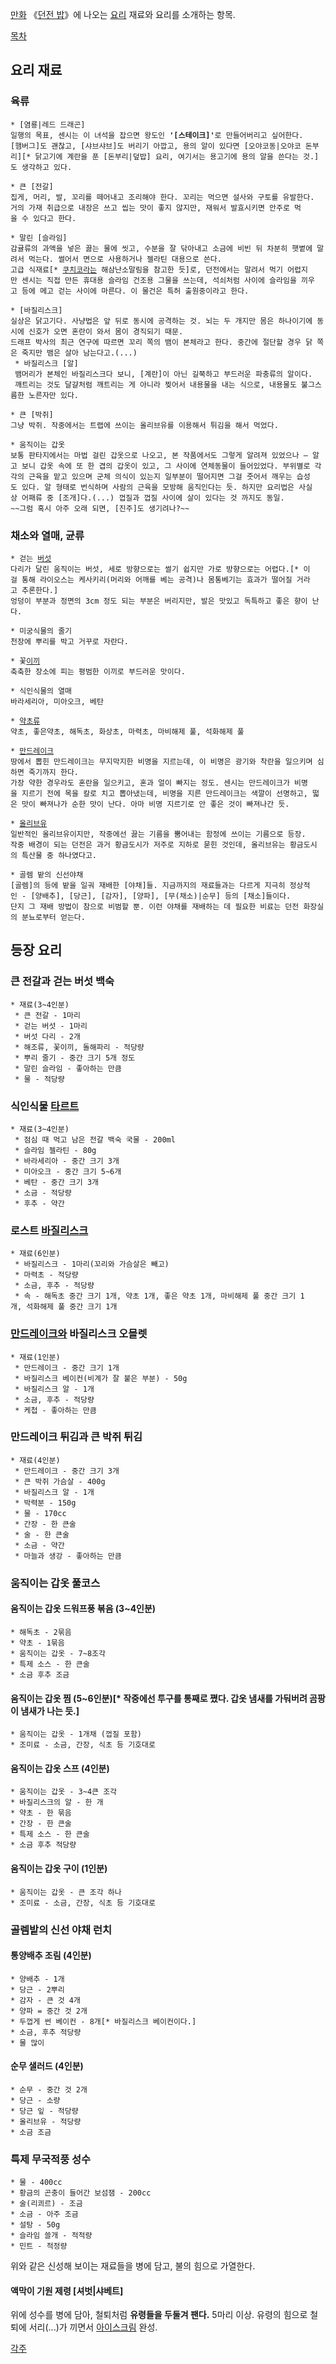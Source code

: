 [[만화]] 《[[던전 밥]]》에 나오는 [[요리]] 재료와 요리를 소개하는 항목.

[[목차]]

== 요리 재료 ==
=== 육류 ===
 * [염룡|레드 드래곤]
 일행의 목표, 센시는 이 녀석을 잡으면 왕도인 ''' '[스테이크]' '''로 만들어버리고 싶어한다. 
 [햄버그]도 괜찮고, [샤브샤브]도 버리기 아깝고, 용의 알이 있다면 [오야코동|오야코 돈부리][* 닭고기에 계란을 푼 [돈부리|덮밥] 요리, 여기서는 용고기에 용의 알을 쓴다는 것.]도 생각하고 있다. 

 * 큰 [전갈]
 집게, 머리, 발, 꼬리를 떼어내고 조리해야 한다. 꼬리는 먹으면 설사와 구토를 유발한다. 
 거의 가재 취급으로 내장은 쓰고 씹는 맛이 좋지 않지만, 재워서 발효시키면 안주로 먹을 수 있다고 한다. 

 * 말린 [슬라임]
 감귤류의 과액을 넣은 끓는 물에 씻고, 수분을 잘 닦아내고 소금에 비빈 뒤 차분히 햇볕에 말려서 먹는다. 썰어서 면으로 사용하거나 젤라틴 대용으로 쓴다. 
 고급 식재료[* [[쿠치코]]라는 해삼난소말림을 참고한 듯]로, 던전에서는 말려서 먹기 어렵지만 센시는 직접 만든 휴대용 슬라임 건조용 그물을 쓰는데, 석쇠처럼 사이에 슬라임을 끼우고 등에 메고 걷는 사이에 마른다. 이 물건은 특허 출원중이라고 한다. 

 * [바질리스크]
 실상은 닭고기다. 사냥법은 앞 뒤로 동시에 공격하는 것. 뇌는 두 개지만 몸은 하나이기에 동시에 신호가 오면 혼란이 와서 몸이 경직되기 때문. 
 드래프 박사의 최근 연구에 따르면 꼬리 쪽의 뱀이 본체라고 한다. 중간에 절단할 경우 닭 쪽은 죽지만 뱀은 살아 남는다고.(...)
  * 바질리스크 [알]
  뱀머리가 본체인 바질리스크다 보니, [계란]이 아닌 길쭉하고 부드러운 파충류의 알이다. 
  깨트리는 것도 달걀처럼 깨트리는 게 아니라 찢어서 내용물을 내는 식으로, 내용물도 불그스름한 노른자만 있다. 

 * 큰 [박쥐]
 그냥 박쥐. 작중에서는 트랩에 쓰이는 올리브유를 이용해서 튀김을 해서 먹었다. 

 * 움직이는 갑옷
 보통 판타지에서는 마법 걸린 갑옷으로 나오고, 본 작품에서도 그렇게 알려져 있었으나 ― 알고 보니 갑옷 속에 또 한 겹의 갑옷이 있고, 그 사이에 연체동물이 들어있었다. 부위별로 각각의 근육을 맡고 있으며 군체 의식이 있는지 일부분이 떨어지면 그걸 줏어서 깨우는 습성도 있다. 알 형태로 번식하며 사람의 근육을 모방해 움직인다는 듯. 하지만 요리법은 사실상 어패류 중 [조개]다.(...) 껍질과 껍질 사이에 살이 있다는 것 까지도 동일. 
 ~~그럼 혹시 아주 오래 되면, [진주]도 생기려나?~~

=== 채소와 열매, 균류 ===
 * 걷는 [[버섯]]
 다리가 달린 움직이는 버섯, 세로 방향으로는 썰기 쉽지만 가로 방향으로는 어렵다.[* 이걸 통해 라이오스는 케사키리(머리와 어깨를 베는 공격)나 몸통베기는 효과가 떨어질 거라고 추론한다.] 
 엉덩이 부분과 정면의 3cm 정도 되는 부분은 버리지만, 발은 맛있고 독특하고 좋은 향이 난다. 

 * 미궁식물의 줄기
 천장에 뿌리를 박고 거꾸로 자란다. 

 * 꽃[[이끼]]
 축축한 장소에 피는 평범한 이끼로 부드러운 맛이다. 

 * 식인식물의 열매
 바라세리아, 미아오크, 베탄

 * [[약초]]류
 약초, 좋은약초, 해독초, 화상초, 마력초, 마비해제 풀, 석화해제 풀

 * [[만드레이크]]
 땅에서 뽑힌 만드레이크는 무지막지한 비명을 지르는데, 이 비명은 광기와 착란을 일으키며 심하면 죽기까지 한다. 
 가장 약한 경우라도 혼란을 일으키고, 혼과 얼이 빠지는 정도. 센시는 만드레이크가 비명을 지르기 전에 목을 칼로 치고 뽑아냈는데, 비명을 지른 만드레이크는 색깔이 선명하고, 떫은 맛이 빠져나가 순한 맛이 난다. 아마 비명 지르기로 안 좋은 것이 빠져나간 듯. 

 * [[올리브유]]
 일반적인 올리브유이지만, 작중에선 끓는 기름을 뿜어내는 함정에 쓰이는 기름으로 등장. 
 작중 배경이 되는 던전은 과거 황금도시가 저주로 지하로 묻힌 것인데, 올리브유는 황금도시의 특산물 중 하나였다고. 

 * 골렘 밭의 신선야채
 [골렘]의 등에 밭을 일궈 재배한 [야채]들. 지금까지의 재료들과는 다르게 지극히 정상적인 - [양배추], [당근], [감자], [양파], [무(채소)|순무] 등의 [채소]들이다. 
 단지 그 재배 방법이 참으로 비범할 뿐. 이런 야채를 재배하는 데 필요한 비료는 던전 화장실의 분뇨로부터 얻는다. 

== 등장 요리 ==
=== 큰 전갈과 걷는 버섯 백숙 ===
 * 재료(3~4인분)
  * 큰 전갈 - 1마리
  * 걷는 버섯 - 1마리
  * 버섯 다리 - 2개
  * 해조류, 꽃이끼, 돌해파리 - 적당량
  * 뿌리 줄기 - 중간 크기 5개 정도
  * 말린 슬라임 - 좋아하는 만큼
  * 물 - 적당량

=== 식인식물 [[타르트]] ===
 * 재료(3~4인분)
  * 점심 때 먹고 남은 전갈 백숙 국물 - 200ml
  * 슬라임 젤라틴 - 80g
  * 바라세리아 - 중간 크기 3개
  * 미아오크 - 중간 크기 5~6개
  * 베탄 - 중간 크기 3개
  * 소금 - 적당량
  * 후추 - 약간

=== 로스트 [[바질리스크]] ===
 * 재료(6인분)
  * 바질리스크 - 1마리(꼬리와 가슴살은 빼고)
  * 마력초 - 적당량
  * 소금, 후추 - 적당량
  * 속 - 해독초 중간 크기 1개, 약초 1개, 좋은 약초 1개, 마비해제 풀 중간 크기 1개, 석화해제 풀 중간 크기 1개 

=== [[만드레이크]]와 바질리스크 오믈렛 ===
 * 재료(1인분)
  * 만드레이크 - 중간 크기 1개
  * 바질리스크 베이컨(비계가 잘 붙은 부분) - 50g
  * 바질리스크 알 - 1개
  * 소금, 후추 - 적당량
  * 케첩 - 좋아하는 만큼

=== 만드레이크 튀김과 큰 박쥐 튀김 ===
 * 재료(4인분)
  * 만드레이크 - 중간 크기 3개
  * 큰 박쥐 가슴살 - 400g
  * 바질리스크 알 - 1개
  * 박력분 - 150g
  * 물 - 170cc
  * 간장 - 한 큰술
  * 술 - 한 큰술
  * 소금 - 약간
  * 마늘과 생강 - 좋아하는 만큼

=== 움직이는 갑옷 풀코스 ===
==== 움직이는 갑옷 드워프풍 볶음 (3~4인분) ====
 * 해독초 - 2묶음
 * 약초 - 1묶음
 * 움직이는 갑옷 - 7~8조각
 * 특제 소스 - 한 큰술
 * 소금 후추 조금
==== 움직이는 갑옷 찜 (5~6인분)[* 작중에선 투구를 통째로 쪘다. 갑옷 냄새를 가둬버려 곰팡이 냄새가 나는 듯.] ====
 * 움직이는 갑옷 - 1개채 (껍질 포함) 
 * 조미료 - 소금, 간장, 식초 등 기호대로
==== 움직이는 갑옷 스프 (4인분) ====
 * 움직이는 갑옷 - 3~4큰 조각
 * 바질리스크의 알 - 한 개
 * 약초 - 한 묶음
 * 간장 - 한 큰술
 * 특제 소스 - 한 큰술
 * 소금 후추 적당량
==== 움직이는 갑옷 구이 (1인분) ====
 * 움직이는 갑옷 - 큰 조각 하나
 * 조미료 - 소금, 간장, 식초 등 기호대로 

=== 골렘밭의 신선 야채 런치 ===
==== 통양배추 조림 (4인분) ====
 * 양배추 - 1개
 * 당근 - 2뿌리
 * 감자 - 큰 것 4개
 * 양파 = 중간 것 2개 
 * 두껍게 썬 베이컨 - 8개[* 바질리스크 베이컨이다.]
 * 소금, 후추 적당량
 * 물 많이
==== 순무 샐러드 (4인분) ====
 * 순무 - 중간 것 2개
 * 당근 - 소량
 * 당근 잎 - 적당량
 * 올리브유 - 적당량
 * 소금 조금 

=== 특제 무국적풍 성수 ===
 * 물 - 400cc
 * 황금의 곤충이 들어간 보섬잼 - 200cc
 * 술(리쾨르) - 조금
 * 소금 - 아주 조금
 * 설탕 - 50g
 * 슬라임 쓸개 - 적적량
 * 민트 - 적정량
위와 같은 신성해 보이는 재료들을 병에 담고, 불의 힘으로 가열한다.

==== 액막이 기원 제령 [셔벗|샤베트] ====
위에 성수를 병에 담아, 철퇴처럼 '''유령들을 두둘겨 팬다.''' 5마리 이상. 유령의 힘으로 철퇴에 서리(...)가 끼면서 [[아이스크림]] 완성.


[[각주]]

